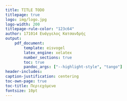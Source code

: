 ```yaml
---
title: TITLE TODO
titlepage: true
logo: img/logo.jpg
logo-width: 200
titlepage-rule-color: "123c64"
author: 171014 Ευάγγελος Κατσανδρής
output: 
    pdf_document:
        template: eisvogel
        latex_engine: xelatex
        number_sections: true
        toc: true
        pandoc_args: ["--highlight-style", "tango"]
header-includes:
caption-justification: centering
toc-own-page: true
toc-title: Περιεχόμενα
fontsize: 10pt
---
```

